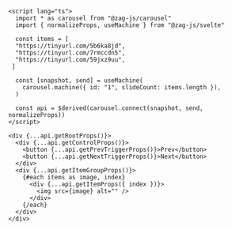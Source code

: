 ```svelte
<script lang="ts">
  import * as carousel from "@zag-js/carousel"
  import { normalizeProps, useMachine } from "@zag-js/svelte"

  const items = [
  "https://tinyurl.com/5b6ka8jd",
  "https://tinyurl.com/7rmccdn5",
  "https://tinyurl.com/59jxz9uu",
 ]

  const [snapshot, send] = useMachine(
    carousel.machine({ id: "1", slideCount: items.length }),
  )

  const api = $derived(carousel.connect(snapshot, send, normalizeProps))
</script>

<div {...api.getRootProps()}>
  <div {...api.getControlProps()}>
    <button {...api.getPrevTriggerProps()}>Prev</button>
    <button {...api.getNextTriggerProps()}>Next</button>
  </div>
  <div {...api.getItemGroupProps()}>
    {#each items as image, index}
      <div {...api.getItemProps({ index })}>
        <img src={image} alt="" />
      </div>
    {/each}
  </div>
</div>
```

